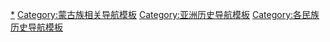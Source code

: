 [[Category:蒙古族历史|*]]
[[Category:蒙古族相关导航模板|Category:蒙古族相关导航模板]]
[[Category:亚洲历史导航模板|Category:亚洲历史导航模板]]
[[Category:各民族历史导航模板|Category:各民族历史导航模板]]